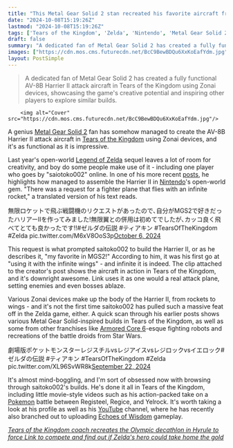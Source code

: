 ```yaml
---
title: "This Metal Gear Solid 2 stan recreated his favorite aircraft from the action game in The Legend of Zelda Tears of the Kingdom, and it's awesome"
date: "2024-10-08T15:19:26Z"
lastmod: "2024-10-08T15:19:26Z"
tags: ['Tears of the Kingdom', 'Zelda', 'Nintendo', 'Metal Gear Solid 2', 'Open World', 'Action', 'Armored Core 6', 'Pokemon', 'Echoes of Wisdom', 'YouTube', 'Gaming']
draft: false
summary: "A dedicated fan of Metal Gear Solid 2 has created a fully functional AV-8B Harrier II attack aircraft in Tears of the Kingdom using Zonai devices, showcasing the game's creative potential and inspiring other players to explore similar builds."
images: ["https://cdn.mos.cms.futurecdn.net/BcC9BewBDQu6XxKoEafYdm.jpg"]
layout: PostSimple
---
```

> A dedicated fan of Metal Gear Solid 2 has created a fully functional AV-8B Harrier II attack aircraft in Tears of the Kingdom using Zonai devices, showcasing the game's creative potential and inspiring other players to explore similar builds.


        <img alt="Cover" src="https://cdn.mos.cms.futurecdn.net/BcC9BewBDQu6XxKoEafYdm.jpg"/>
        
A genius [<u>Metal Gear Solid 2</u>](https://www.gamesradar.com/metal-gear-solid-2-sons-of-liberty/) fan has somehow managed to create the AV-8B Harrier II attack aircraft in [<u>Tears of the Kingdom</u>](https://www.gamesradar.com/legend-of-zelda-tears-of-the-kingdom-guide/) using Zonai devices, and it's as functional as it is impressive.

Last year's open-world [<u>Legend of Zelda</u>](https://www.gamesradar.com/games/action/the-legend-of-zelda/) sequel leaves a lot of room for creativity, and boy do some people make use of it - including one player who goes by "saiotoko002" online. In one of his more recent [<u>posts</u>](https://x.com/saiotoko002/status/1842855949893267683), he highlights how managed to assemble the Harrier II in [<u>Nintendo</u>](https://www.gamesradar.com/platforms/nintendo/)'s open-world gem. "There was a request for a fighter plane that flies with an infinite rocket," a translated version of his text reads.

無限ロケットで飛ぶ戦闘機のリクエストがあったので､自分がMGS2で好きだったハリアーⅡを作ってみました!無限翼との併用は初めてでしたが､カッコ良く飛べてとても良かったです!!#ゼルダの伝説 #ティアキン #TearsOfTheKingdom #Zelda pic.twitter.com/M6xV8OoS3p[October 6, 2024](https://twitter.com/saiotoko002/status/1842855949893267683)

This request is what prompted saitoko002 to build the Harrier II, or as he describes it, "my favorite in MGS2!" According to him, it was his first go at "using it with the infinite wings" - and infinite it is indeed. The clip attached to the creator's post shows the aircraft in action in Tears of the Kingdom, and it's downright awesome. Link uses it as one would a real attack plane, setting enemies and even bosses ablaze.

Various Zonai devices make up the body of the Harrier II, from rockets to wings - and it's not the first time saitoko002 has pulled such a massive feat off in the Zelda game, either. A quick scan through his earlier posts shows various Metal Gear Solid-inspired builds in Tears of the Kingdom, as well as some from other franchises like [<u>Armored Core 6</u>](https://www.gamesradar.com/armored-core-6-fires-of-rubicon/)-esque fighting robots and recreations of the battle droids from Star Wars.

劇場版ポケットモンスターレジスチルvsレジアイスvsレジロックvsイエロック#ゼルダの伝説 #ティアキン #TearsOfTheKingdom #Zelda pic.twitter.com/XL96SvWR8k[September 22, 2024](https://twitter.com/saiotoko002/status/1837786464127799745)

It's almost mind-boggling, and I'm sort of obsessed now with browsing through saitoko002's builds. He's done it all in Tears of the Kingdom, including little movie-style videos such as his action-packed take on a [<u>Pokemon</u>](https://www.gamesradar.com/games/adventure/pokemon/) battle between Registeel, Regice, and Yelrock. It's worth taking a look at his profile as well as his [<u>YouTube</u>](https://www.youtube.com/channel/UCVYE8-w3-2AV2RMFPofAT8Q) channel, where he has recently also branched out to uploading [<u>Echoes of Wisdom</u>](https://www.gamesradar.com/games/the-legend-of-zelda/the-legend-of-zelda-echoes-of-wisdom-guide/) gameplay.

[<u><em>Tears of the Kingdom coach recreates the Olympic decathlon in Hyrule to force Link to compete and find out if Zelda's hero could take home the gold</em></u>](https://www.gamesradar.com/games/the-legend-of-zelda/tears-of-the-kingdom-coach-recreates-the-olympic-decathlon-in-hyrule-to-force-link-to-compete-and-find-out-if-zeldas-hero-could-take-home-the-gold/)
        